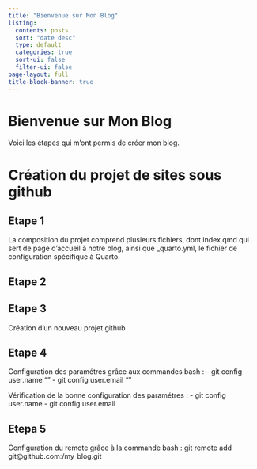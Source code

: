```yaml
---
title: "Bienvenue sur Mon Blog"
listing:
  contents: posts
  sort: "date desc"
  type: default
  categories: true
  sort-ui: false
  filter-ui: false
page-layout: full
title-block-banner: true
---
```


# Bienvenue sur Mon Blog

Voici les étapes qui m'ont permis de créer mon blog.

# Création du projet de sites sous github

## Etape 1

La composition du projet comprend plusieurs fichiers, dont index.qmd qui sert de page d'accueil à notre blog, ainsi que \_quarto.yml, le fichier de configuration spécifique à Quarto.

## Etape 2

## Etape 3

Création d'un nouveau projet github 

## Etape 4

Configuration des paramétres grâce aux commandes bash : 
  - git config user.name "<votre username>"
  - git config user.email "<votre email>"
  
Vérification de la bonne configuration des paramétres :
  - git config user.name
  - git config user.email
  
## Etepa 5 

Configuration du remote grâce à la commande bash : git remote add git@github.com:<votreusernamegithub>/my_blog.git
  
